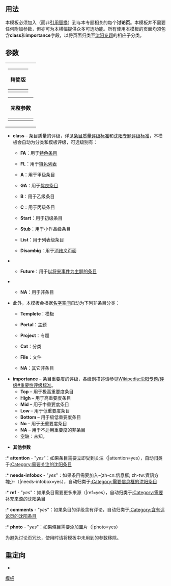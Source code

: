 <includeonly></includeonly><noinclude>{{template doc page viewed directly}}</noinclude>

== 用法 ==
本'''{{tl|沈阳专题}}'''模板必须加入（而非[[Help:引用替换|引用替换]]）到与本专题相关的每个'''讨论页'''。本模板并不需要任何附加参数，但亦可为本横幅提供众多可选功能。所有使用本模板的页面均须包含'''class'''和'''importance'''字段，以将页面归类至[[:Category:沈阳专题|沈阳专题]]的相应子分类。

== 参数 ==
{| align=right style="background:transparent; width:0"
|
{| class="wikitable"
|-
!精简版
|-
|<pre style="font-size:90%">{{沈阳专题
|class = 
|importance =
}}
</pre>
|}
{| class="wikitable"
|-
!完整参数
|-
|<pre style="font-size:90%">{{沈阳专题
|class = 
|importance =
|attention = 
|needs-infobox = 
|ref = 
|comments =
|photo =
|peer = 
|old-peer = 
}}
</pre>
|}
|}

* '''class''' – 条目质量的评级，详见[[Wikipedia:条目质量评级标准|条目质量评级标准]]和[[Wikipedia:沈阳专题/评级|沈阳专题评级标准]]，本模板会自动为分类和模板评级，可选级别有：
** {{classicon|FA}} '''FA'''：用于[[Wikipedia:特色条目|特色条目]]
** {{classicon|FL}} '''FL'''：用于[[Wikipedia:特色列表|特色列表]]
** {{classicon|A}} '''A'''：用于甲级条目
** {{classicon|GA}} '''GA'''：用于[[Wikipedia:优良条目|优良条目]]
** {{classicon|B}} '''B'''：用于乙级条目
** {{classicon|C}} '''C'''：用于丙级条目
** {{classicon|Start}} '''Start'''：用于初级条目
** {{classicon|Stub}} '''Stub'''：用于小作品级条目
** {{classicon|List}} '''List'''：用于列表级条目
** {{classicon|Disambig}} '''Disambig'''：用于[[Wikipedia:消歧义|消歧义]]页面
<!--** {{classicon|Redirect}} '''Redirect'''：用于被分类的重定向页（如科名重定向）-->
<!--** {{classicon|Needed}} '''Needed'''：用于[[Wikipedia:条目请求|请求建立条目]]（模板放在未建立条目的讨论页）-->
** {{classicon|Future}} '''Future'''：用于[[WP:FUTURE|以将来事件为主题的条目]]
<!--** {{classicon|Current}} '''Current'''：用于[[Portal:新闻动态|近期将会迅速更新的条目]]-->
<!--** {{classicon|Merge}} '''Merge'''：用于被认为需要[[WP:合并|合并]]的条目-->
** {{classicon|NA}} '''NA'''：用于非条目
*此外，本模板会根据[[:WP:名字空间|名字空间]]自动为下列非条目分类：
**{{classicon|Template}} '''Templete'''：模板
**{{classicon|Portal}} '''Portal'''：主题
**{{classicon|Project}} '''Project'''：专题
**{{classicon|Cat}} '''Cat'''：分类
**{{classicon|File}} '''File'''：文件
**{{classicon|NA}} '''NA'''：其它非条目

* '''importance''' – 条目重要度的评级，各级别描述请参见[[Wikipedia:沈阳专题/评级#重要性评级标准]]。
**'''Top''' – 用于极高重要度条目
**'''High''' – 用于高重要度条目
**'''Mid''' –  用于中重要度条目
**'''Low''' –  用于低重要度条目
**'''Bottom''' – 用于极低重要度条目
**'''No''' – 用于无重要度条目
**'''NA''' – 用于不适用重要度的非条目
** 空缺：未知。

* '''其他参数'''
:* '''attention''' - "''yes''"：如果条目需要立即受到关注（|attention=yes），自动归类于[[:Category:需要关注的沈阳条目]]
:* '''needs-infobox''' - "''yes''"：如果条目需要加入-{zh-cn:信息框; zh-tw:資訊方塊;}-（|needs-infobox=yes），自动归类于[[:Category:需要信息框的沈阳条目]]
:* '''ref''' - "''yes''"：如果条目需要更多来源（|ref=yes），自动归类于[[:Category:需要补充来源的沈阳条目]]
:* '''comments''' - "''yes''"：如果条目的评级含有评论，自动归类于[[:Category:含有评论页的沈阳条目]]
:* '''photo''' - "''yes''"：如果條目需要添加圖片（|photo=yes）

为避免讨论页冗长，使用时请将模板中未用到的参数移除。

== 重定向 ==
* {{tl|WPShenyang}}
<includeonly>
<!-- ++++ PLEASE ADD CATEGORIES AND INTERWIKIS BELOW THIS LINE, THANK YOU. -->
[[Category:沈阳专题|模板]]

</includeonly>